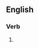 ==English==

===Verb===
{{head|en|verb form}}

# {{present participle of|overstate|lang=en|nocat=1}}